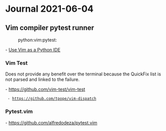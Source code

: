 = Journal 2021-06-04 =

== Vim compiler pytest runner ==
:python:vim:pytest:

- [[http://liuchengxu.org/posts/use-vim-as-a-python-ide/|Use Vim as a Python IDE]]

=== Vim Test ===

Does not provide any benefit over the terminal because the QuickFix list is not
parsed and linked to the failure.

{{{ vim
let test#strategy = 'dispatch'
let test#vim#term_position = "belowright"
}}}

- [[https://github.com/vim-test/vim-test]]
  - [[https://github.com/tpope/vim-dispatch]]

=== Pytest.vim ===

- https://github.com/alfredodeza/pytest.vim
